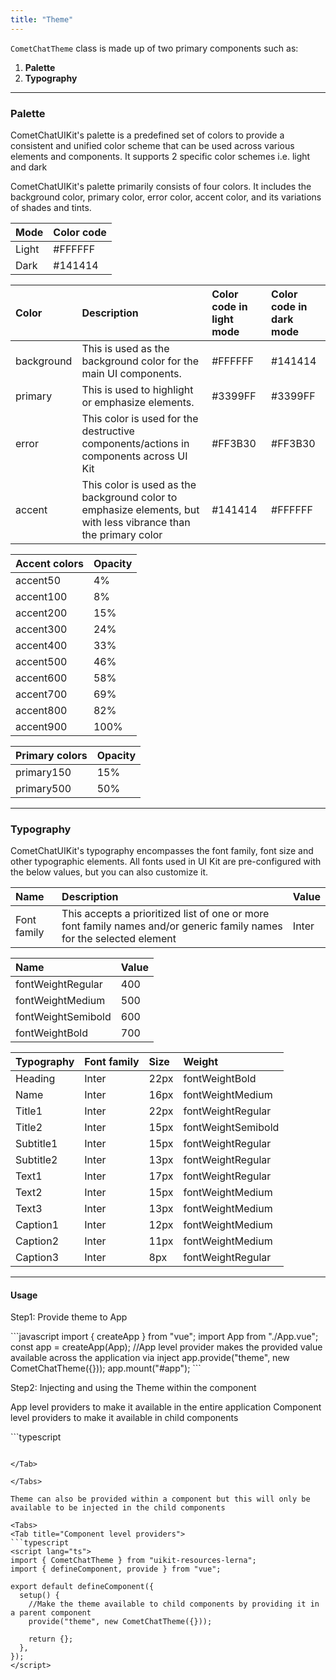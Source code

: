```yaml
---
title: "Theme"
---
```


`CometChatTheme` class is made up of two primary components such as:

1. **Palette**
2. **Typography**

***

### Palette

CometChatUIKit's palette is a predefined set of colors to provide a consistent and unified color scheme that can be used across various elements and components. It supports 2 specific color schemes i.e. light and dark

CometChatUIKit's palette primarily consists of four colors. It includes the background color, primary color, error color, accent color, and its variations of shades and tints.

| Mode  | Color code |
| :----- | :---------- |
| Light | #FFFFFF    |
| Dark  | #141414    |

| Color      | Description                                                                                                     | Color code in light mode | Color code in dark mode |
| :---------- | :--------------------------------------------------------------------------------------------------------------- | :------------------------ | :----------------------- |
| background | This is used as the background color for the main UI components.                                                | #FFFFFF                  | #141414                 |
| primary    | This is used to highlight or emphasize elements.                                                                | #3399FF                  | #3399FF                 |
| error      | This color is used for the destructive components/actions in components across UI Kit                           | #FF3B30                  | #FF3B30                 |
| accent     | This color is used as the background color to emphasize elements, but with less vibrance than the primary color | #141414                  | #FFFFFF                 |

| Accent colors | Opacity |
| :------------- | :------- |
| accent50      | 4%      |
| accent100     | 8%      |
| accent200     | 15%     |
| accent300     | 24%     |
| accent400     | 33%     |
| accent500     | 46%     |
| accent600     | 58%     |
| accent700     | 69%     |
| accent800     | 82%     |
| accent900     | 100%    |

| Primary colors | Opacity |
| :-------------- | :------- |
| primary150     | 15%     |
| primary500     | 50%     |

***

### Typography

CometChatUIKit's typography encompasses the font family, font size and other typographic elements. All fonts used in UI Kit are pre-configured with the below values, but you can also customize it.

| Name        | Description                                                                                                           | Value |
| :----------- | :--------------------------------------------------------------------------------------------------------------------- | :----- |
| Font family | This accepts a prioritized list of one or more font family names and/or generic family names for the selected element | Inter |

| Name               | Value |
| :------------------ | :----- |
| fontWeightRegular  | 400   |
| fontWeightMedium   | 500   |
| fontWeightSemibold | 600   |
| fontWeightBold     | 700   |

| Typography | Font family | Size | Weight             |
| :---------- | :----------- | :---- | :------------------ |
| Heading    | Inter       | 22px | fontWeightBold     |
| Name       | Inter       | 16px | fontWeightMedium   |
| Title1     | Inter       | 22px | fontWeightRegular  |
| Title2     | Inter       | 15px | fontWeightSemibold |
| Subtitle1  | Inter       | 15px | fontWeightRegular  |
| Subtitle2  | Inter       | 13px | fontWeightRegular  |
| Text1      | Inter       | 17px | fontWeightRegular  |
| Text2      | Inter       | 15px | fontWeightMedium   |
| Text3      | Inter       | 13px | fontWeightMedium   |
| Caption1   | Inter       | 12px | fontWeightMedium   |
| Caption2   | Inter       | 11px | fontWeightMedium   |
| Caption3   | Inter       | 8px  | fontWeightRegular  |

***

#### Usage

Step1: Provide theme to App

<Tabs>
<Tab title="Vue">
```javascript
import { createApp } from "vue"; import App from "./App.vue"; const app =
createApp(App); //App level provider makes the provided value available across
the application via inject app.provide("theme", new CometChatTheme({}));
app.mount("#app");
```

</Tab>

</Tabs>

Step2: Injecting and using the Theme within the component

<Note>

App level providers to make it available in the entire application Component level providers to make it available in child components

</Note>

<Tabs>
<Tab title="App level providers">
```typescript
<script lang="ts">
import { defineComponent, inject, provide } from "vue";

export default defineComponent({
  setup() {
    //Inject the Theme in the component to be used
    //A default value can be provided as a fallback while injecting
    let injectedTheme = inject("theme", DefaultThemeObject);

    //using the theme
    let defaultStyle: CallButtonsStyle = new CallButtonsStyle({
      voiceCallIconTint: injectedTheme.palette.getPrimary(),
      videoCallIconTint: injectedTheme.palette.getPrimary(),
      voiceCallIconTextColor: injectedTheme.palette.getPrimary(),
      videoCallIconTextColor: injectedTheme.palette.getPrimary(),
    });

    return {};
  },
});
</script>
```

</Tab>

</Tabs>

Theme can also be provided within a component but this will only be available to be injected in the child components

<Tabs>
<Tab title="Component level providers">
```typescript
<script lang="ts">
import { CometChatTheme } from "uikit-resources-lerna";
import { defineComponent, provide } from "vue";

export default defineComponent({
  setup() {
    //Make the theme available to child components by providing it in a parent component
    provide("theme", new CometChatTheme({}));

    return {};
  },
});
</script>
```

</Tab>

</Tabs>
